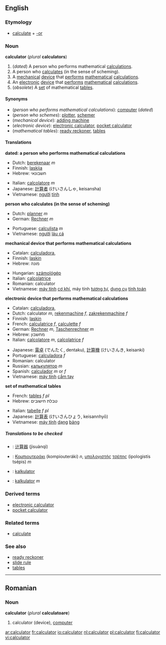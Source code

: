 ==English==

===Etymology===
*[[calculate]] + [[-or]]

===Noun===
{{wikipedia}}
'''calculator''' (''plural'' '''calculators''')

#<!--DefA-->(''dated'') A person who performs mathematical [[calculation]]s.
#<!--DefB-->A person who [[calculate]]s (in the sense of scheming).
#<!--DefC-->A [[mechanical]] [[device]] that [[perform]]s [[mathematical]] [[calculation]]s.
#<!--DefD-->An [[electronic]] [[device]] that [[perform]]s [[mathematical]] [[calculation]]s.
#<!--DefE-->(''obsolete'') A [[set]] of mathematical [[table]]s.

====Synonyms====
*<!--DefA-->(''person who performs mathematical calculations''): [[computer]] (''dated'')
*<!--DefB-->(''person who schemes''): [[plotter]], [[schemer]]
*<!--DefC-->(''mechanical device''): [[adding machine]]
*<!--DefD-->(''electronic device''): [[electronic calculator]], [[pocket calculator]]
*<!--DefE-->(''mathematical tables''): [[ready reckoner]], [[table]]s

====Translations====

<!--DefA-->'''dated: a person who performs mathematical calculations'''
{{top}}
*Dutch: [[berekenaar]] ''m''
*Finnish: [[laskija]]
*Hebrew: חשבונאי
{{mid}}
*Italian: [[calcolatore]] ''m''
*Japanese: [[計算者]] (けいさんしゃ, keisansha)
*Vietnamese: [[người]] [[tính]]
{{bottom}}

<!--DefB-->'''person who calculates (in the sense of scheming)'''
{{top}}
*Dutch: [[planner]] ''m''
*German: [[Rechner]] ''m''
{{mid}}
*Portuguese: [[calculista]] ''m''
*Vietnamese: [[người]] [[láu cá]]
{{bottom}}

<!--DefC-->'''mechanical device that performs mathematical calculations'''
{{top}}
*Catalan: [[calculadora]],{{f}}
*Finnish: [[laskin]]
*Hebrew: מונה
{{mid}}
*Hungarian: [[számológép]]
*Italian: [[calcolatrice]]
*Romanian: calculator
*Vietnamese: [[máy tính]] [[cơ khí]], máy tính [[tương tự]], [[dụng cụ]] [[tính toán]]
{{bottom}}

<!--DefD-->'''electronic device that performs mathematical calculations'''
{{top}}
*Catalan: [[calculadora]],{{f}}
*Dutch: calculator ''m'', [[rekenmachine]] ''f'', [[zakrekenmachine]] ''f''
*Finnish: [[laskin]]
*French: [[calculatrice]] ''f'', [[calculette]] ''f''
*German: [[Rechner]] ''m'', [[Taschenrechner]] ''m''
*Hebrew: מחשבון
*Italian: [[calcolatore]] ''m'', [[calcolatrice]] ''f''
{{mid}}
*Japanese: [[電卓]] (でんたく, dentaku), [[計算機]] (けいさんき, keisanki)
*Portuguese: [[calculadora]] ''f''
*Romanian: calculator
*Russian: [[калькулятор]] ''m''
*Spanish: [[calculador]] ''m'' or ''f''
*Vietnamese: [[máy tính]] [[cầm tay]]
{{bottom}}

<!--DefE-->'''set of mathematical tables'''
{{top}}
*French: [[table#French|table]]s ''f pl''
*Hebrew: טבלת חישובים
{{mid}}
*Italian: [[tabella|tabelle]] ''f pl''
*Japanese: [[計算表]] (けいさんひょう, keisannhyō)
*Vietnamese: [[máy tính]] [[dạng]] [[bảng]]
{{bottom}}

=====Translations to be checked=====
<!--Remove this section once all of the translations below have been moved into the tables above.-->
{{checktrans}}

*{{ttbc|Chinese}}: [[计算器]] (jìsuànqì)
*{{ttbc|Greek}}: [[Κομπιουτεράκι]] (kompiouteráki) ''n'', [[υπολογιστής]] [[τσέπης]] (ipologistís tsépis) ''m''
*{{ttbc|Indonesian}}: [[kalkulator]]
*{{ttbc|Polish}}: [[kalkulator]] ''m''

===Derived terms===
*[[electronic calculator]]
*[[pocket calculator]]

===Related terms===
*[[calculate]]

===See also===
*[[ready reckoner]]
*[[slide rule]]
*[[table]]s

----

==Romanian==

===Noun===
'''calculator''' {{n}} (''plural'' '''calculatoare''')

# calculator (device), [[computer]]

[[ar:calculator]]
[[fr:calculator]]
[[io:calculator]]
[[nl:calculator]]
[[pl:calculator]]
[[fi:calculator]]
[[vi:calculator]]
